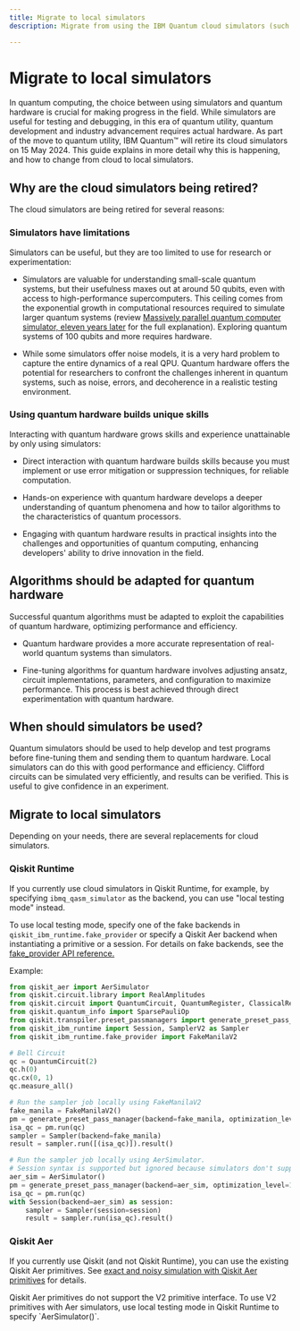 ```yaml
---
title: Migrate to local simulators
description: Migrate from using the IBM Quantum cloud simulators (such as ibmq_qasm_simulator) to using local simulators

---
```


<span id="local-simulators"></span>
# Migrate to local simulators

In quantum computing, the choice between using simulators and quantum hardware is crucial for making progress in the field. While simulators are useful for testing and debugging, in this era of quantum utility, quantum development and industry advancement requires actual hardware. As part of the move to quantum utility, IBM Quantum&trade; will retire its cloud simulators on 15 May 2024. This guide explains in more detail why this is happening, and how to change from cloud to local simulators. 

## Why are the cloud simulators being retired?

The cloud simulators are being retired for several reasons:

### Simulators have limitations

Simulators can be useful, but they are too limited to use for research or experimentation:

- Simulators are valuable for understanding small-scale quantum systems, but their usefulness maxes out at around 50 qubits, even with access to high-performance supercomputers. This ceiling comes from the exponential growth in computational resources required to simulate larger quantum systems (review [Massively parallel quantum computer simulator, eleven years later](https://arxiv.org/abs/1805.04708) for the full explanation).  Exploring quantum systems of 100 qubits and more requires hardware.

- While some simulators offer noise models, it is a very hard problem to capture the entire dynamics of a real QPU. Quantum hardware offers the potential for researchers to confront the challenges inherent in quantum systems, such as noise, errors, and decoherence in a realistic testing environment.

### Using quantum hardware builds unique skills

Interacting with quantum hardware grows skills and experience unattainable by only using simulators: 

- Direct interaction with quantum hardware builds skills because you must implement or use error mitigation or suppression techniques, for reliable computation.

- Hands-on experience with quantum hardware develops a deeper understanding of quantum phenomena and how to tailor algorithms to the characteristics of quantum processors.

- Engaging with quantum hardware results in practical insights into the challenges and opportunities of quantum computing, enhancing developers' ability to drive innovation in the field.

## Algorithms should be adapted for quantum hardware

Successful quantum algorithms must be adapted to exploit the capabilities of quantum hardware, optimizing performance and efficiency.

- Quantum hardware provides a more accurate representation of real-world quantum systems than simulators.

- Fine-tuning algorithms for quantum hardware involves adjusting ansatz, circuit implementations, parameters, and configuration to maximize performance.  This process is best achieved through direct experimentation with quantum hardware.
 

## When should simulators be used?

Quantum simulators should be used to help develop and test programs before fine-tuning them and sending them to quantum hardware. Local simulators can do this with good performance and efficiency.  Clifford circuits can be simulated very efficiently, and results can be verified. This is useful to give confidence in an experiment.

## Migrate to local simulators

Depending on your needs, there are several replacements for cloud simulators. 

### Qiskit Runtime
 
If you currently use cloud simulators in Qiskit Runtime, for example, by specifying `ibmq_qasm_simulator` as the backend, you can use "local testing mode" instead. 

To use local testing mode, specify one of the fake backends in ``qiskit_ibm_runtime.fake_provider`` or specify a Qiskit Aer backend when instantiating a primitive or a session.  For details on fake backends, see the [fake_provider API reference.](/api/qiskit-ibm-runtime/qiskit_ibm_runtime.fake_provider)

Example:

```python
from qiskit_aer import AerSimulator
from qiskit.circuit.library import RealAmplitudes
from qiskit.circuit import QuantumCircuit, QuantumRegister, ClassicalRegister
from qiskit.quantum_info import SparsePauliOp
from qiskit.transpiler.preset_passmanagers import generate_preset_pass_manager
from qiskit_ibm_runtime import Session, SamplerV2 as Sampler
from qiskit_ibm_runtime.fake_provider import FakeManilaV2

# Bell Circuit
qc = QuantumCircuit(2)
qc.h(0)
qc.cx(0, 1)
qc.measure_all()

# Run the sampler job locally using FakeManilaV2
fake_manila = FakeManilaV2()
pm = generate_preset_pass_manager(backend=fake_manila, optimization_level=1)
isa_qc = pm.run(qc)
sampler = Sampler(backend=fake_manila)
result = sampler.run([(isa_qc)]).result()

# Run the sampler job locally using AerSimulator.
# Session syntax is supported but ignored because simulators don't support sessions.
aer_sim = AerSimulator()
pm = generate_preset_pass_manager(backend=aer_sim, optimization_level=1)
isa_qc = pm.run(qc)
with Session(backend=aer_sim) as session:
    sampler = Sampler(session=session)
    result = sampler.run(isa_qc).result()
```        

### Qiskit Aer

If you currently use Qiskit (and not Qiskit Runtime), you can use the existing Qiskit Aer primitives.  See [exact and noisy simulation with Qiskit Aer primitives](../../verify/simulate-with-qiskit-aer) for details. 

<Admonition>
Qiskit Aer primitives do not support the V2 primitive interface.  To use V2 primitives with Aer simulators, use local testing mode in Qiskit Runtime to specify `AerSimulator()`.
</Admonition>